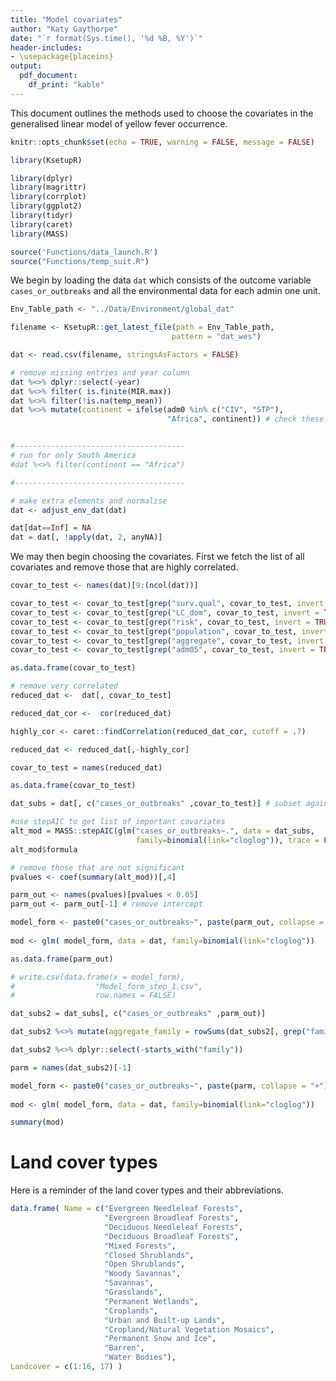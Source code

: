 ```yaml
---
title: "Model covariates"
author: "Katy Gaythorpe"
date: "`r format(Sys.time(), '%d %B, %Y')`"
header-includes: 
- \usepackage{placeins}
output: 
  pdf_document:
    df_print: "kable"
---
```


This document outlines the methods used to choose the covariates in the generalised linear model of yellow fever occurrence.

```r
knitr::opts_chunk$set(echo = TRUE, warning = FALSE, message = FALSE)
```


```r
library(KsetupR)

library(dplyr)
library(magrittr)
library(corrplot)
library(ggplot2)
library(tidyr)
library(caret)
library(MASS)

source('Functions/data_launch.R')
source("Functions/temp_suit.R")
```

We begin by loading the data `dat` which consists of the outcome variable `cases_or_outbreaks` and all the environmental data for each admin one unit.


```r

Env_Table_path <- "../Data/Environment/global_dat"

filename <- KsetupR::get_latest_file(path = Env_Table_path, 
                                    pattern = "dat_wes")

dat <- read.csv(filename, stringsAsFactors = FALSE)

# remove missing entries and year column
dat %<>% dplyr::select(-year)
dat %<>% filter( is.finite(MIR.max))
dat %<>% filter(!is.na(temp_mean))
dat %<>% mutate(continent = ifelse(adm0 %in% c("CIV", "STP"),
                                   "Africa", continent)) # check these are assigned properly


#--------------------------------------
# run for only South America
#dat %<>% filter(continent == "Africa") 

#--------------------------------------

# make extra elements and normalise
dat <- adjust_env_dat(dat)

dat[dat==Inf] = NA
dat = dat[, !apply(dat, 2, anyNA)]


```

We may then begin choosing the covariates. First we fetch the list of all covariates and remove those that are highly correlated.

```r
covar_to_test <- names(dat)[9:(ncol(dat))]

covar_to_test <- covar_to_test[grep("surv.qual", covar_to_test, invert = TRUE)]
covar_to_test <- covar_to_test[grep("LC_dom", covar_to_test, invert = TRUE)]
covar_to_test <- covar_to_test[grep("risk", covar_to_test, invert = TRUE)]
covar_to_test <- covar_to_test[grep("population", covar_to_test, invert = TRUE)]
covar_to_test <- covar_to_test[grep("aggregate", covar_to_test, invert = TRUE)]
covar_to_test <- covar_to_test[grep("adm05", covar_to_test, invert = TRUE)]

as.data.frame(covar_to_test)
```

```r

# remove very correlated
reduced_dat <-  dat[, covar_to_test]

reduced_dat_cor <-  cor(reduced_dat)

highly_cor <- caret::findCorrelation(reduced_dat_cor, cutoff = .7)

reduced_dat <- reduced_dat[,-highly_cor]

covar_to_test = names(reduced_dat)

as.data.frame(covar_to_test)

```



```r

dat_subs = dat[, c("cases_or_outbreaks" ,covar_to_test)] # subset again to only columns of interest

#use stepAIC to get list of important covariates
alt_mod = MASS::stepAIC(glm("cases_or_outbreaks~.", data = dat_subs, 
                            family=binomial(link="cloglog")), trace = FALSE)
alt_mod$formula

# remove those that are not significant
pvalues <- coef(summary(alt_mod))[,4]

parm_out <- names(pvalues)[pvalues < 0.05]
parm_out <- parm_out[-1] # remove intercept

model_form <- paste0("cases_or_outbreaks~", paste(parm_out, collapse = "+") )
  
mod <- glm( model_form, data = dat, family=binomial(link="cloglog"))

as.data.frame(parm_out)

# write.csv(data.frame(x = model_form),
#                  "Model_form_step_1.csv",
#                  row.names = FALSE)

```

```r

dat_subs2 = dat_subs[, c("cases_or_outbreaks" ,parm_out)]

dat_subs2 %<>% mutate(aggregate_family = rowSums(dat_subs2[, grep("family", names(dat_subs2))]))

dat_subs2 %<>% dplyr::select(-starts_with("family"))

parm = names(dat_subs2)[-1]

model_form <- paste0("cases_or_outbreaks~", paste(parm, collapse = "+") )
  
mod <- glm( model_form, data = dat, family=binomial(link="cloglog"))

summary(mod)
```

# Land cover types

Here is a reminder of the land cover types and their abbreviations.

```r

data.frame( Name = c("Evergreen Needleleaf Forests",
                     "Evergreen Broadleaf Forests",
                     "Deciduous Needleleaf Forests",
                     "Deciduous Broadleaf Forests",
                     "Mixed Forests",
                     "Closed Shrublands",
                     "Open Shrublands",
                     "Woody Savannas",
                     "Savannas",
                     "Grasslands",
                     "Permanent Wetlands",
                     "Croplands",
                     "Urban and Built-up Lands",
                     "Cropland/Natural Vegetation Mosaics",
                     "Permanent Snow and Ice",
                     "Barren",
                     "Water Bodies"),
Landcover = c(1:16, 17) )

```